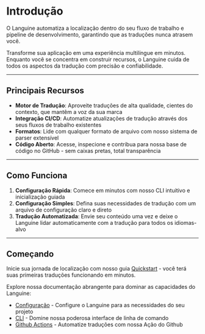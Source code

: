 # Introdução

O Languine automatiza a localização dentro do seu fluxo de trabalho e pipeline de desenvolvimento, garantindo que as traduções nunca atrasem você.

Transforme sua aplicação em uma experiência multilíngue em minutos. Enquanto você se concentra em construir recursos, o Languine cuida de todos os aspectos da tradução com precisão e confiabilidade.

---

## Principais Recursos

- **Motor de Tradução**: Aproveite traduções de alta qualidade, cientes do contexto, que mantêm a voz da sua marca
- **Integração CI/CD**: Automatize atualizações de tradução através dos seus fluxos de trabalho existentes
- **Formatos**: Lide com qualquer formato de arquivo com nosso sistema de parser extensível
- **Código Aberto**: Acesse, inspecione e contribua para nossa base de código no GitHub - sem caixas pretas, total transparência

---

## Como Funciona

1. **Configuração Rápida**: Comece em minutos com nosso CLI intuitivo e inicialização guiada
2. **Configuração Simples**: Defina suas necessidades de tradução com um arquivo de configuração claro e direto
3. **Tradução Automatizada**: Envie seu conteúdo uma vez e deixe o Languine lidar automaticamente com a tradução para todos os idiomas-alvo

---

## Começando

Inicie sua jornada de localização com nosso guia [Quickstart](/docs/quickstart) - você terá suas primeiras traduções funcionando em minutos.

Explore nossa documentação abrangente para dominar as capacidades do Languine:

- [Configuração](/docs/configuration) - Configure o Languine para as necessidades do seu projeto
- [CLI](/docs/cli) - Domine nossa poderosa interface de linha de comando
- [Github Actions](/docs/github-actions) - Automatize traduções com nossa Ação do Github
